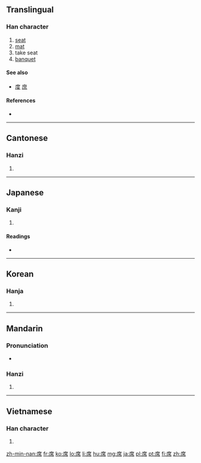 {{also|蓆|度}}
==Translingual==

===Han character===
{{Han char|rn=50|rad=巾|as=07|sn=10|four=0022<sub>7</sub>|canj=戈廿中月 (ITLB)}}

# [[seat]]
# [[mat]]
# take seat
# [[banquet]]

====See also====
* [[度]] [[庶]] {{qualifier|unrelated, graphically similar}}

====References====
* {{Han ref|kx=0332.080|dkj=08926|dj=0638.070|hdz=10741.040|uh=5E2D|ud=24109|bh=AE75|bd=44661}}

----

==Cantonese==

===Hanzi===
{{yue-hanzi|jyut=|y=jik6}}

# {{defn|lang=yue|sort=巾07}}

----

==Japanese==

===Kanji===
{{ja-kanji|grade=4|rs=巾07}}

# {{defn|lang=ja|sort=巾07}}

====Readings====
* {{ja-readings|on=[[せき]] (seki)|kun=[[むしろ]] (mushiro), [[せき]] (seki)}}

----

==Korean==

===Hanja===
{{ko-hanja|hangeul=석|rv=seok|mr=sŏk}}

# {{defn|lang=ko|sort=巾07}}

----

==Mandarin==

===Pronunciation===
* {{audio|Zh-xí.ogg|Audio}}

===Hanzi===
{{cmn-hanzi|pin=[[xí]] ([[xi2]])|wg=hsi<sup>2</sup>}}

# {{defn|lang=cmn|sort=巾07}}

----

==Vietnamese==

===Han character===
{{vi-hantu|[[tịch]], [[tiệc]]|rs=巾07}}

# {{defn|lang=vi|sort=巾07}}

[[zh-min-nan:席]]
[[fr:席]]
[[ko:席]]
[[lo:席]]
[[li:席]]
[[hu:席]]
[[mg:席]]
[[ja:席]]
[[pl:席]]
[[pt:席]]
[[fi:席]]
[[zh:席]]